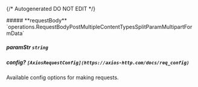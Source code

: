 {/* Autogenerated DO NOT EDIT  */}

<Collapsible>
    ##### **requestBody** `operations.RequestBodyPostMultipleContentTypesSplitParamMultipartFormData`
    <Collapsible.Break/>
    <RequestBodyPostMultipleContentTypesSplitParamMultipartFormData/>
</Collapsible>

##### **paramStr** `string`

##### **config?** `[AxiosRequestConfig](https://axios-http.com/docs/req_config)`
Available config options for making requests.

